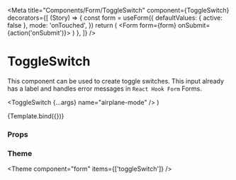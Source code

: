 
<Meta
  title="Components/Form/ToggleSwitch"
  component={ToggleSwitch}
  decorators={[
    (Story) => {
      const form = useForm({
        defaultValues: { active: false },
        mode: 'onTouched',
      })
      return (
        <Form form={form} onSubmit={action('onSubmit')}>
          <Story />
        </Form>
      )
    },
  ]}
/>

# ToggleSwitch

This component can be used to create toggle switches. This input already has a label and handles error messages in `React Hook Form` Forms.

  <ToggleSwitch {...args} name="airplane-mode" />
)

<Canvas>
  <Story
    name="Default"
    args={{
      label: 'Airplane mode',
      size: ToggleSwitchSize.md,
      mode: Mode.light,
      disabled: false,
    }}
    argTypes={{
      size: {
        options: Object.values(ToggleSwitchSize),
        control: {
          type: 'radio',
        },
      },
      mode: {
        options: Object.values(Mode),
        control: {
          type: 'radio',
        },
      },
    }}
  >
    {Template.bind({})}
  </Story>
</Canvas>

### Props

<ArgsTable story="Default" />

### Theme

<Theme component="form" items={['toggleSwitch']} />
